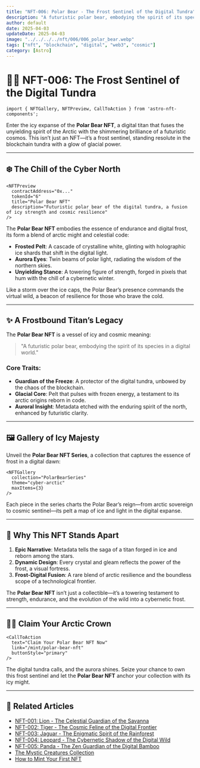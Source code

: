 ```yaml
---
title: "NFT-006: Polar Bear - The Frost Sentinel of the Digital Tundra"
description: "A futuristic polar bear, embodying the spirit of its species in a digital world."
author: default
date: 2025-04-03
updateDate: 2025-04-03
image: "../../../../nft/006/006_polar_bear.webp"
tags: ["nft", "blockchain", "digital", "web3", "cosmic"]
category: [Astro]
---
```


# 🐻‍❄️ NFT-006: The Frost Sentinel of the Digital Tundra

```astro
import { NFTGallery, NFTPreview, CallToAction } from 'astro-nft-components';
```

Enter the icy expanse of the **Polar Bear NFT**, a digital titan that fuses the unyielding spirit of the Arctic with the shimmering brilliance of a futuristic cosmos. This isn’t just an NFT—it’s a frost sentinel, standing resolute in the blockchain tundra with a glow of glacial power.

---

## ❄️ The Chill of the Cyber North

```astro
<NFTPreview
  contractAddress="0x..."
  tokenId="6"
  title="Polar Bear NFT"
  description="Futuristic polar bear of the digital tundra, a fusion of icy strength and cosmic resilience"
/>
```

The **Polar Bear NFT** embodies the essence of endurance and digital frost, its form a blend of arctic might and celestial code:

- **Frosted Pelt**: A cascade of crystalline white, glinting with holographic ice shards that shift in the digital light.
- **Aurora Eyes**: Twin beams of polar light, radiating the wisdom of the northern skies.
- **Unyielding Stance**: A towering figure of strength, forged in pixels that hum with the chill of a cybernetic winter.

Like a storm over the ice caps, the Polar Bear’s presence commands the virtual wild, a beacon of resilience for those who brave the cold.

---

## ✨ A Frostbound Titan’s Legacy

The **Polar Bear NFT** is a vessel of icy and cosmic meaning:

> "A futuristic polar bear, embodying the spirit of its species in a digital world."

### Core Traits:

- **Guardian of the Freeze**: A protector of the digital tundra, unbowed by the chaos of the blockchain.
- **Glacial Core**: Pelt that pulses with frozen energy, a testament to its arctic origins reborn in code.
- **Auroral Insight**: Metadata etched with the enduring spirit of the north, enhanced by futuristic clarity.

---

## 🖼️ Gallery of Icy Majesty

Unveil the **Polar Bear NFT Series**, a collection that captures the essence of frost in a digital dawn:

```astro
<NFTGallery
  collection="PolarBearSeries"
  theme="cyber-arctic"
  maxItems={3}
/>
```

Each piece in the series charts the Polar Bear’s reign—from arctic sovereign to cosmic sentinel—its pelt a map of ice and light in the digital expanse.

---

## 🌌 Why This NFT Stands Apart

1. **Epic Narrative**: Metadata tells the saga of a titan forged in ice and reborn among the stars.
2. **Dynamic Design**: Every crystal and gleam reflects the power of the frost, a visual fortress.
3. **Frost-Digital Fusion**: A rare blend of arctic resilience and the boundless scope of a technological frontier.

The **Polar Bear NFT** isn’t just a collectible—it’s a towering testament to strength, endurance, and the evolution of the wild into a cybernetic frost.

---

## 🐻‍❄️ Claim Your Arctic Crown

```astro
<CallToAction
  text="Claim Your Polar Bear NFT Now"
  link="/mint/polar-bear-nft"
  buttonStyle="primary"
/>
```

The digital tundra calls, and the aurora shines. Seize your chance to own this frost sentinel and let the **Polar Bear NFT** anchor your collection with its icy might.

---

## 🔗 Related Articles

- [NFT-001: Lion - The Celestial Guardian of the Savanna](../nft-001-lion)
- [NFT-002: Tiger - The Cosmic Feline of the Digital Frontier](../nft-002-tiger)
- [NFT-003: Jaguar - The Enigmatic Spirit of the Rainforest](../nft-003-jaguar)
- [NFT-004: Leopard - The Cybernetic Shadow of the Digital Wild](../nft-004-leopard)
- [NFT-005: Panda - The Zen Guardian of the Digital Bamboo](../nft-005-panda)
- [The Mystic Creatures Collection](../mystic-creatures)
- [How to Mint Your First NFT](../mint-guide)

